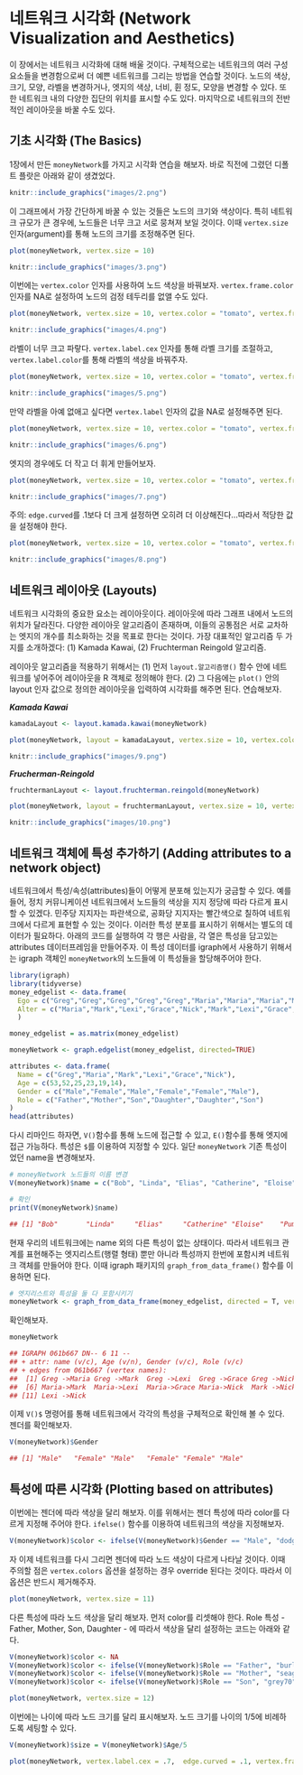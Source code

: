 # 네트워크 시각화 (Network Visualization and Aesthetics)

이 장에서는 네트워크 시각화에 대해 배울 것이다. 구체적으로는 네트워크의 여러 구성 요소들을 변경함으로써 더 예쁜 네트워크를 그리는 방법을 연습할 것이다. 노드의 색상, 크기, 모양, 라벨을 변경하거나, 엣지의 색상, 너비, 휜 정도, 모양을 변경할 수 있다. 또한 네트워크 내의 다양한 집단의 위치를 표시할 수도 있다. 마지막으로 네트워크의 전반적인 레이아웃을 바꿀 수도 있다.  

## 기초 시각화 (The Basics)

1장에서 만든 `moneyNetwork`를 가지고 시각화 연습을 해보자. 바로 직전에 그렸던 디폴트 플랏은 아래와 같이 생겼었다. 

```r
knitr::include_graphics("images/2.png")
```

이 그래프에서 가장 간단하게 바꿀 수 있는 것들은 노드의 크기와 색상이다. 특히 네트워크 규모가 큰 경우에, 노드들은 너무 크고 서로 뭉쳐져 보일 것이다. 이때 `vertex.size` 인자(argument)를 통해 노드의 크기를 조정해주면 된다. 

```r

plot(moneyNetwork, vertex.size = 10)

```

```r
knitr::include_graphics("images/3.png")
```

이번에는 `vertex.color` 인자를 사용하여 노드 색상을 바꿔보자. `vertex.frame.color` 인자를 NA로 설정하여 노드의 검정 테두리를 없앨 수도 있다. 

```r

plot(moneyNetwork, vertex.size = 10, vertex.color = "tomato", vertex.frame.color = NA)

```

```r
knitr::include_graphics("images/4.png")

```

라벨이 너무 크고 파랗다. `vertex.label.cex` 인자를 통해 라벨 크기를 조절하고, `vertex.label.color`를 통해 라벨의 색상을 바꿔주자. 

```r

plot(moneyNetwork, vertex.size = 10, vertex.color = "tomato", vertex.frame.color = NA, vertex.label.cex = .7, vertex.label.color = "black")
```

```r
knitr::include_graphics("images/5.png")

```

만약 라벨을 아예 없애고 싶다면 `vertex.label` 인자의 값을 NA로 설정해주면 된다. 

```r

plot(moneyNetwork, vertex.size = 10, vertex.color = "tomato", vertex.frame.color = NA, vertex.label = NA)

```

```r
knitr::include_graphics("images/6.png")

```

엣지의 경우에도 더 작고 더 휘게 만들어보자. 

```r

plot(moneyNetwork, vertex.size = 10, vertex.color = "tomato", vertex.frame.color = NA, vertex.label.cex = .7,  vertex.label = NA, edge.curved = .1, edge.arrow.size = .3, edge.width = .7)

```

```r
knitr::include_graphics("images/7.png")

```


주의: `edge.curved`를 .1보다 더 크게 설정하면 오히려 더 이상해진다...따라서 적당한 값을 설정해야 한다. 

```r

plot(moneyNetwork, vertex.size = 10, vertex.color = "tomato", vertex.frame.color = NA, vertex.label.cex = .7,  vertex.label = NA, edge.curved = 1.7, edge.arrow.size = .3, edge.width = .7)

```

```r
knitr::include_graphics("images/8.png")

```

## 네트워크 레이아웃 (Layouts)

네트워크 시각화의 중요한 요소는 레이아웃이다. 레이아웃에 따라 그래프 내에서 노드의 위치가 달라진다. 다양한 레이아웃 알고리즘이 존재하며, 이들의 공통점은 서로 교차하는 엣지의 개수를 최소화하는 것을 목표로 한다는 것이다. 가장 대표적인 알고리즘 두 가지를 소개하겠다: (1) Kamada Kawai, (2) Fruchterman Reingold 알고리즘.

레이아웃 알고리즘을 적용하기 위해서는 (1) 먼저 `layout.알고리즘명()` 함수 안에 네트워크를 넣어주어 레이아웃을 R 객체로 정의해야 한다. (2) 그 다음에는 `plot()` 안의 layout 인자 값으로 정의한 레이아웃을 입력하여 시각화를 해주면 된다. 연습해보자. 

***Kamada Kawai***
```r

kamadaLayout <- layout.kamada.kawai(moneyNetwork)

plot(moneyNetwork, layout = kamadaLayout, vertex.size = 10, vertex.color = "tomato", vertex.frame.color = NA, vertex.label.cex = .7,  vertex.label = NA, edge.curved = .1, edge.arrow.size = .3, edge.width = .7)
```

```r
knitr::include_graphics("images/9.png")

```

***Frucherman-Reingold***
```r

fruchtermanLayout <- layout.fruchterman.reingold(moneyNetwork)

plot(moneyNetwork, layout = fruchtermanLayout, vertex.size = 10, vertex.color = "tomato", vertex.frame.color = NA, vertex.label.cex = .7, vertex.label = NA, edge.curved = .1, edge.arrow.size = .3, edge.width = .7)
```

```r
knitr::include_graphics("images/10.png")

```


## 네트워크 객체에 특성 추가하기 (Adding attributes to a network object)

네트워크에서 특성/속성(attributes)들이 어떻게 분포해 있는지가 궁금할 수 있다. 예를 들어, 정치 커뮤니케이션 네트워크에서 노드들의 색상을 지지 정당에 따라 다르게 표시할 수 있겠다. 민주당 지지자는 파란색으로, 공화당 지지자는 빨간색으로 칠하여 네트워크에서 다르게 표현할 수 있는 것이다. 이러한 특성 분포를 표시하기 위해서는 별도의 데이터가 필요하다. 아래의 코드를 실행하여 각 행은 사람을, 각 열은 특성을 담고있는 attributes 데이터프레임을 만들어주자. 이 특성 데이터를 igraph에서 사용하기 위해서는 igraph 객체인 `moneyNetwork`의 노드들에 이 특성들을 할당해주어야 한다. 

```r
library(igraph)
library(tidyverse)
money_edgelist <- data.frame(
  Ego = c("Greg","Greg","Greg","Greg","Greg","Maria","Maria","Maria","Maria","Mark","Lexi"),
  Alter = c("Maria","Mark","Lexi","Grace","Nick","Mark","Lexi","Grace","Nick","Nick","Nick")
  )

money_edgelist = as.matrix(money_edgelist)

moneyNetwork <- graph.edgelist(money_edgelist, directed=TRUE)


```

```r

attributes <- data.frame(
  Name = c("Greg","Maria","Mark","Lexi","Grace","Nick"),
  Age = c(53,52,25,23,19,14),
  Gender = c("Male","Female","Male","Female","Female","Male"),
  Role = c("Father","Mother","Son","Daughter","Daughter","Son")
)
head(attributes)

```

다시 리마인드 하자면, `V()`함수를 통해 노드에 접근할 수 있고, `E()`함수를 통해 엣지에 접근 가능하다. 특성은 `$`를 이용하여 지정할 수 있다. 일단 `moneyNetwork` 기존 특성이었던 name을 변경해보자. 

```r
# moneyNetwork 노드들의 이름 변경 
V(moneyNetwork)$name = c("Bob", "Linda", "Elias", "Catherine", "Eloise", "Pumpkin")

# 확인 
print(V(moneyNetwork)$name)
```

```r

## [1] "Bob"       "Linda"     "Elias"     "Catherine" "Eloise"    "Pumpkin"

```

현재 우리의 네트워크에는 name 외의 다른 특성이 없는 상태이다. 따라서 네트워크 관계를 표현해주는 엣지리스트(행렬 형태) 뿐만 아니라 특성까지 한번에 포함시켜 네트워크 객체를 만들어야 한다. 이때 igraph 패키지의 `graph_from_data_frame()` 함수를 이용하면 된다. 

```r

# 엣지리스트와 특성을 둘 다 포함시키기 
moneyNetwork <- graph_from_data_frame(money_edgelist, directed = T, vertices = attributes)

```

확인해보자. 

```r

moneyNetwork

```

```r

## IGRAPH 061b667 DN-- 6 11 -- 
## + attr: name (v/c), Age (v/n), Gender (v/c), Role (v/c)
## + edges from 061b667 (vertex names):
##  [1] Greg ->Maria Greg ->Mark  Greg ->Lexi  Greg ->Grace Greg ->Nick 
##  [6] Maria->Mark  Maria->Lexi  Maria->Grace Maria->Nick  Mark ->Nick 
## [11] Lexi ->Nick

```

이제 `V()$` 명령어를 통해 네트워크에서 각각의 특성을 구체적으로 확인해 볼 수 있다. 젠더를 확인해보자. 

```r

V(moneyNetwork)$Gender 

```


```r

## [1] "Male"   "Female" "Male"   "Female" "Female" "Male"

```



## 특성에 따른 시각화 (Plotting based on attributes)

이번에는 젠더에 따라 색상을 달리 해보자. 이를 위해서는 젠더 특성에 따라 color를 다르게 지정해 주어야 한다. `ifelse()` 함수를 이용하여 네트워크의 색상을 지정해보자. 

```r

V(moneyNetwork)$color <- ifelse(V(moneyNetwork)$Gender == "Male", "dodgerblue3","seagreen")

```

자 이제 네트워크를 다시 그리면 젠더에 따라 노드 색상이 다르게 나타날 것이다. 이때 주의할 점은 `vertex.colors` 옵션을 설정하는 경우 override 된다는 것이다. 따라서 이 옵션은 반드시 제거해주자.   

```r

plot(moneyNetwork, vertex.size = 11)

```

다른 특성에 따라 노드 색상을 달리 해보자. 먼저 color를 리셋해야 한다. Role 특성 - Father, Mother, Son, Daughter - 에 따라서 색상을 달리 설정하는 코드는 아래와 같다. 

```r

V(moneyNetwork)$color <- NA 
V(moneyNetwork)$color <- ifelse(V(moneyNetwork)$Role == "Father", "burlywood1","tomato")
V(moneyNetwork)$color <- ifelse(V(moneyNetwork)$Role == "Mother", "seagreen", V(moneyNetwork)$color)
V(moneyNetwork)$color <- ifelse(V(moneyNetwork)$Role == "Son", "grey70", V(moneyNetwork)$color)

plot(moneyNetwork, vertex.size = 12)

```

이번에는 나이에 따라 노드 크기를 달리 표시해보자. 노드 크기를 나이의 1/5에 비례하도록 세팅할 수 있다. 

```r

V(moneyNetwork)$size = V(moneyNetwork)$Age/5

plot(moneyNetwork, vertex.label.cex = .7,  edge.curved = .1, vertex.frame.color = NA, edge.arrow.size = .3, edge.width = .7, edge.color = "grey30")

```
